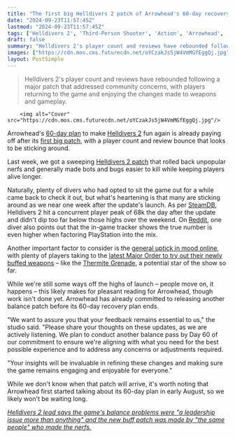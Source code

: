 ```yaml
---
title: "The first big Helldivers 2 patch of Arrowhead's 60-day recovery plan kicks off a redemption arc, with player numbers and reviews steadily improving"
date: "2024-09-23T11:57:45Z"
lastmod: "2024-09-23T11:57:45Z"
tags: ['Helldivers 2', 'Third-Person Shooter', 'Action', 'Arrowhead', 'Patch', 'Steam', 'PlayStation', 'Reddit']
draft: false
summary: "Helldivers 2's player count and reviews have rebounded following a major patch that addressed community concerns, with players returning to the game and enjoying the changes made to weapons and gameplay."
images: ["https://cdn.mos.cms.futurecdn.net/oYCzakJs5jW4VmMGfEggQj.jpg"]
layout: PostSimple
---
```

> Helldivers 2's player count and reviews have rebounded following a major patch that addressed community concerns, with players returning to the game and enjoying the changes made to weapons and gameplay.


        <img alt="Cover" src="https://cdn.mos.cms.futurecdn.net/oYCzakJs5jW4VmMGfEggQj.jpg"/>
        
Arrowhead's [60-day plan](https://www.gamesradar.com/games/third-person-shooter/helldivers-2-director-promises-action-not-talk-as-the-studio-aims-to-fix-flamethrowers-prevent-excessive-ragdolling-and-rework-chargers-in-60-days/) to make [Helldivers 2](https://www.gamesradar.com/helldivers-2-guide/) fun again is already paying off after its [first big patch](https://www.gamesradar.com/games/third-person-shooter/first-major-patch-of-helldivers-2s-60-day-plan-is-a-huge-list-of-changes-designed-to-do-two-things-keep-divers-alive-for-longer-and-kill-bots-and-bugs-much-quicker/), with a player count and review bounce that looks to be sticking around.

Last week, we got a sweeping [Helldivers 2 patch](https://www.gamesradar.com/games/third-person-shooter/helldivers-2-patch-notes/) that rolled back unpopular nerfs and generally made bots and bugs easier to kill while keeping players alive longer.

Naturally, plenty of divers who had opted to sit the game out for a while came back to check it out, but what's heartening is that many are sticking around as we near one week after the update's launch. As per [SteamDB](https://steamdb.info/app/553850/charts/#1m), Helldivers 2 hit a concurrent player peak of 68k the day after the update and didn't dip too far below those highs over the weekend. On [Reddit](https://www.reddit.com/r/helldivers2/comments/1fmv9hw/we_broke_100k_divers/?share_id=qQahiuNtNI2B0CGpwxGEI&utm_content=1&utm_medium=ios_app&utm_name=ioscss&utm_source=share&utm_term=1), one diver also points out that the in-game tracker shows the true number is even higher when factoring PlayStation into the mix.

Another important factor to consider is the [general uptick in mood online](https://www.gamesradar.com/games/third-person-shooter/as-the-first-big-helldivers-2-patch-of-arrowheads-60-day-plan-wins-back-divers-the-shooters-creative-director-agrees-that-nerfing-is-an-unimaginative-way-of-tweaking-a-game/), with plenty of players taking to the [latest Major Order to try out their newly buffed weapons](https://www.gamesradar.com/games/third-person-shooter/helldivers-2s-new-major-order-tells-players-to-take-their-newly-buffed-weapons-and-let-em-rip-to-expand-the-net-quantity-of-freedom-across-the-galaxy/) – like the [Thermite Grenade](https://www.gamesradar.com/games/third-person-shooter/the-early-hero-of-helldivers-2s-big-september-17-update-is-the-thermite-grenade-which-arrowhead-buffed-from-100-to-2000-democracy-delivering-explosion-damage/), a potential star of the show so far.

While we're still some ways off the highs of launch – people move on, it happens – this likely makes for pleasant reading for Arrowhead, though work isn't done yet. Arrowhead has already committed to releasing another balance patch before its 60-day recovery plan ends.

"We want to assure you that your feedback remains essential to us," the studio said. "Please share your thoughts on these updates, as we are actively listening. We plan to conduct another balance pass by Day 60 of our commitment to ensure we're aligning with what you need for the best possible experience and to address any concerns or adjustments required.

"Your insights will be invaluable in refining these changes and making sure the game remains engaging and enjoyable for everyone."

While we don't know when that patch will arrive, it's worth noting that Arrowhead first started talking about its 60-day plan in early August, so we likely won't be waiting long.

[<em>Helldivers 2 lead says the game's balance problems were "a leadership issue more than anything" and the new buff patch was made by "the same people" who made the nerfs.</em>](https://www.gamesradar.com/games/third-person-shooter/helldivers-2-lead-says-the-games-balance-problems-were-a-leadership-issue-more-than-anything-and-the-new-buff-patch-was-made-by-the-same-people-who-made-the-nerfs/)
        